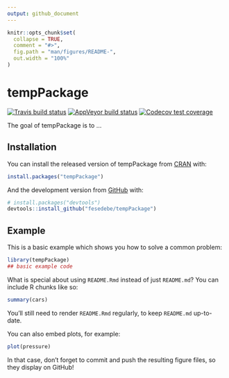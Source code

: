 ```yaml
---
output: github_document
---
```


<!-- README.md is generated from README.Rmd. Please edit that file -->

```r
knitr::opts_chunk$set(
  collapse = TRUE,
  comment = "#>",
  fig.path = "man/figures/README-",
  out.width = "100%"
)
```

# tempPackage

<!-- badges: start -->
[![Travis build status](https://travis-ci.com/fesedebe/tempPackage.svg?branch=master)](https://travis-ci.com/fesedebe/tempPackage)
[![AppVeyor build status](https://ci.appveyor.com/api/projects/status/github/fesedebe/tempPackage?branch=master&svg=true)](https://ci.appveyor.com/project/fesedebe/tempPackage)
[![Codecov test coverage](https://codecov.io/gh/fesedebe/tempPackage/branch/master/graph/badge.svg)](https://codecov.io/gh/fesedebe/tempPackage?branch=master)
<!-- badges: end -->

The goal of tempPackage is to ...

## Installation

You can install the released version of tempPackage from [CRAN](https://CRAN.R-project.org) with:

``` r
install.packages("tempPackage")
```

And the development version from [GitHub](https://github.com/) with:

``` r
# install.packages("devtools")
devtools::install_github("fesedebe/tempPackage")
```
## Example

This is a basic example which shows you how to solve a common problem:

```r
library(tempPackage)
## basic example code
```

What is special about using `README.Rmd` instead of just `README.md`? You can include R chunks like so:

```r
summary(cars)
```

You'll still need to render `README.Rmd` regularly, to keep `README.md` up-to-date.

You can also embed plots, for example:

```r
plot(pressure)
```

In that case, don't forget to commit and push the resulting figure files, so they display on GitHub!
